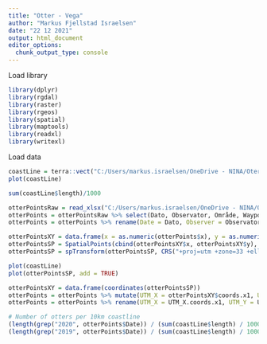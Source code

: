 ```yaml
---
title: "Otter - Vega"
author: "Markus Fjellstad Israelsen"
date: "22 12 2021"
output: html_document
editor_options: 
  chunk_output_type: console
---
```


Load library
```r

library(dplyr)
library(rgdal)
library(raster)
library(rgeos)
library(spatial)
library(maptools)
library(readxl)
library(writexl)

```

Load data
```r

coastLine = terra::vect("C:/Users/markus.israelsen/OneDrive - NINA/Oter/Vega/R-mappe - Kystkontur/selectedCoastline/SelectedCoastlineLength.shp")
plot(coastLine)

sum(coastLine$length)/1000

otterPointsRaw = read_xlsx("C:/Users/markus.israelsen/OneDrive - NINA/Oter/Vega/RawOterVega2019-2020.xlsx")
otterPoints = otterPointsRaw %>% select(Dato, Observator, Område, Waypoint, `Aldersestimat tegn`, `x-koordinat`, `y-koordinat`, GenlabID, IndividID, Sex)
otterPoints = otterPoints %>% rename(Date = Dato, Observer = Observator, Area = Område, AgeEst = 'Aldersestimat tegn', x = 'x-koordinat', y = 'y-koordinat')

otterPointsXY = data.frame(x = as.numeric(otterPoints$x), y = as.numeric(otterPoints$y))
otterPointsSP = SpatialPoints(cbind(otterPointsXY$x, otterPointsXY$y), CRS("+proj=longlat +datum=WGS84"))
otterPointsSP = spTransform(otterPointsSP, CRS("+proj=utm +zone=33 +ellps=GRS80 +units=m +no_defs"))

plot(coastLine)
plot(otterPointsSP, add = TRUE)

otterPointsXY = data.frame(coordinates(otterPointsSP))
otterPoints = otterPoints %>% mutate(UTM_X = otterPointsXY$coords.x1, UTM_Y = otterPointsXY$coords.x2)
otterPoints = otterPoints %>% rename(UTM_X = UTM_X.coords.x1, UTM_Y = UTM_Y.coords.x2) 

# Number of otters per 10km coastline
(length(grep("2020", otterPoints$Date)) / (sum(coastLine$length) / 1000)) * 10
(length(grep("2019", otterPoints$Date)) / (sum(coastLine$length) / 1000)) * 10

```


